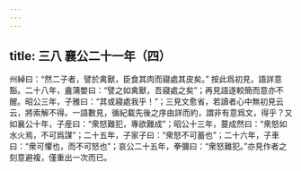 ```yaml
---
---
---
```

title: 三八 襄公二十一年（四）
---




州綽曰：“然二子者，譬於禽獸，臣食其肉而寢處其皮矣。” 按此爲初見，語詳意豁。二十八年，盦蒲嫳曰：“譬之如禽獸，吾寢處之矣”；再見語遂較簡而意亦不醒。昭公三年，子雅曰：“其或寢處我乎！”；三見文愈省，若讀者心中無初見云云，將索解不得。一語數見，循紀載先後之序由詳而約，謂非有意爲文，得乎？又如襄公十年，子産曰：“衆怒難犯，專欲難成”；昭公十三年，蔓成然曰：“衆怒如水火焉，不可爲謀”；二十五年，子家子曰：“衆怒不可蓄也”；二十六年，子車曰：“衆可懼也，而不可怒也”；哀公二十五年，拳彌曰：“衆怒難犯。”亦見作者之刻意避複，僅重出一次而已。